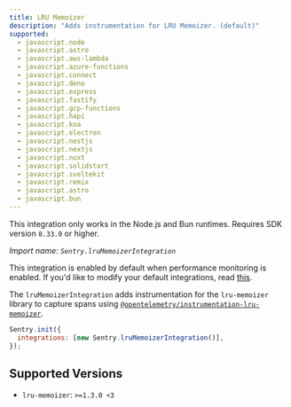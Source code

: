 ```yaml
---
title: LRU Memoizer
description: "Adds instrumentation for LRU Memoizer. (default)"
supported:
  - javascript.node
  - javascript.astro
  - javascript.aws-lambda
  - javascript.azure-functions
  - javascript.connect
  - javascript.deno
  - javascript.express
  - javascript.fastify
  - javascript.gcp-functions
  - javascript.hapi
  - javascript.koa
  - javascript.electron
  - javascript.nestjs
  - javascript.nextjs
  - javascript.nuxt
  - javascript.solidstart
  - javascript.sveltekit
  - javascript.remix
  - javascript.astro
  - javascript.bun
---
```


<Alert level="info">

This integration only works in the Node.js and Bun runtimes. Requires SDK version `8.33.0` or higher.

</Alert>

_Import name: `Sentry.lruMemoizerIntegration`_

This integration is enabled by default when performance monitoring is enabled. If you'd like to modify your default integrations, read [this](./../#modifying-default-integrations).

The `lruMemoizerIntegration` adds instrumentation for the `lru-memoizer` library to capture spans using [`@opentelemetry/instrumentation-lru-memoizer`](https://www.npmjs.com/package/@opentelemetry/instrumentation-lru-memoizer).

```javascript
Sentry.init({
  integrations: [new Sentry.lruMemoizerIntegration()],
});
```

## Supported Versions

- `lru-memoizer`: `>=1.3.0 <3`
